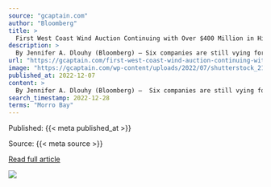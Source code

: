 ```yaml
---
source: "gcaptain.com"
author: "Bloomberg"
title: >
  First West Coast Wind Auction Continuing with Over $400 Million in High Bids on First Day
description: >
  By Jennifer A. Dlouhy (Bloomberg) — Six companies are still vying for the opportunity to install floating wind turbines off the California coast after offering $402.1 million for the tracts Tuesday....
url: "https://gcaptain.com/first-west-coast-wind-auction-continuing-with-over-400-million-in-high-bids-on-first-day/"
image: "https://gcaptain.com/wp-content/uploads/2022/07/shutterstock_2179829399.jpg"
published_at: 2022-12-07
content: >
  By Jennifer A. Dlouhy (Bloomberg) —  Six companies are still vying for the opportunity to install floating wind turbines off the California coast after offering $402.1 million for the tracts Tuesday.… [+3586 chars]
search_timestamp: 2022-12-28
terms: "Morro Bay"
---
```



Published: {{< meta published_at >}}


Source: {{< meta source >}}


[Read full article]({{< meta url >}})



![](`r rmarkdown::metadata$image[1]`)
